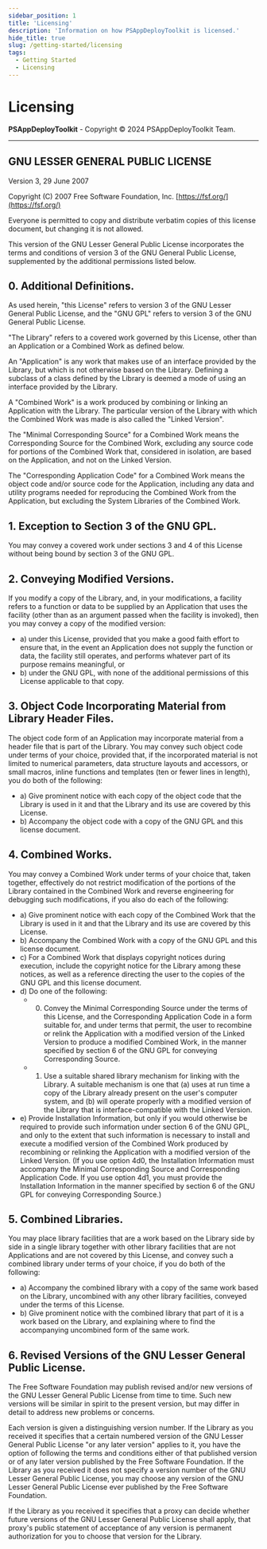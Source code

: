 ```yaml
---
sidebar_position: 1
title: 'Licensing'
description: 'Information on how PSAppDeployToolkit is licensed.'
hide_title: true
slug: /getting-started/licensing
tags:
  - Getting Started
  - Licensing
---
```


# Licensing

**PSAppDeployToolkit** - Copyright © 2024 PSAppDeployToolkit Team.

---

## GNU LESSER GENERAL PUBLIC LICENSE

Version 3, 29 June 2007

Copyright (C) 2007 Free Software Foundation, Inc.
[https://fsf.org/](https://fsf.org/)

Everyone is permitted to copy and distribute verbatim copies of this
license document, but changing it is not allowed.

This version of the GNU Lesser General Public License incorporates the
terms and conditions of version 3 of the GNU General Public License,
supplemented by the additional permissions listed below.

## 0. Additional Definitions.

As used herein, "this License" refers to version 3 of the GNU Lesser
General Public License, and the "GNU GPL" refers to version 3 of the
GNU General Public License.

"The Library" refers to a covered work governed by this License, other
than an Application or a Combined Work as defined below.

An "Application" is any work that makes use of an interface provided
by the Library, but which is not otherwise based on the Library.
Defining a subclass of a class defined by the Library is deemed a mode
of using an interface provided by the Library.

A "Combined Work" is a work produced by combining or linking an
Application with the Library. The particular version of the Library
with which the Combined Work was made is also called the "Linked
Version".

The "Minimal Corresponding Source" for a Combined Work means the
Corresponding Source for the Combined Work, excluding any source code
for portions of the Combined Work that, considered in isolation, are
based on the Application, and not on the Linked Version.

The "Corresponding Application Code" for a Combined Work means the
object code and/or source code for the Application, including any data
and utility programs needed for reproducing the Combined Work from the
Application, but excluding the System Libraries of the Combined Work.

## 1. Exception to Section 3 of the GNU GPL.

You may convey a covered work under sections 3 and 4 of this License
without being bound by section 3 of the GNU GPL.

## 2. Conveying Modified Versions.

If you modify a copy of the Library, and, in your modifications, a
facility refers to a function or data to be supplied by an Application
that uses the facility (other than as an argument passed when the
facility is invoked), then you may convey a copy of the modified
version:

- a) under this License, provided that you make a good faith effort
  to ensure that, in the event an Application does not supply the
  function or data, the facility still operates, and performs
  whatever part of its purpose remains meaningful, or
- b) under the GNU GPL, with none of the additional permissions of
  this License applicable to that copy.

## 3. Object Code Incorporating Material from Library Header Files.

The object code form of an Application may incorporate material from a
header file that is part of the Library. You may convey such object
code under terms of your choice, provided that, if the incorporated
material is not limited to numerical parameters, data structure
layouts and accessors, or small macros, inline functions and templates
(ten or fewer lines in length), you do both of the following:

- a) Give prominent notice with each copy of the object code that
  the Library is used in it and that the Library and its use are
  covered by this License.
- b) Accompany the object code with a copy of the GNU GPL and this
  license document.

## 4. Combined Works.

You may convey a Combined Work under terms of your choice that, taken
together, effectively do not restrict modification of the portions of
the Library contained in the Combined Work and reverse engineering for
debugging such modifications, if you also do each of the following:

- a) Give prominent notice with each copy of the Combined Work that
  the Library is used in it and that the Library and its use are
  covered by this License.
- b) Accompany the Combined Work with a copy of the GNU GPL and this
  license document.
- c) For a Combined Work that displays copyright notices during
  execution, include the copyright notice for the Library among
  these notices, as well as a reference directing the user to the
  copies of the GNU GPL and this license document.
- d) Do one of the following:
  - 0. Convey the Minimal Corresponding Source under the terms of
       this License, and the Corresponding Application Code in a form
       suitable for, and under terms that permit, the user to
       recombine or relink the Application with a modified version of
       the Linked Version to produce a modified Combined Work, in the
       manner specified by section 6 of the GNU GPL for conveying
       Corresponding Source.
  - 1. Use a suitable shared library mechanism for linking with
       the Library. A suitable mechanism is one that (a) uses at run
       time a copy of the Library already present on the user's
       computer system, and (b) will operate properly with a modified
       version of the Library that is interface-compatible with the
       Linked Version.
- e) Provide Installation Information, but only if you would
  otherwise be required to provide such information under section 6
  of the GNU GPL, and only to the extent that such information is
  necessary to install and execute a modified version of the
  Combined Work produced by recombining or relinking the Application
  with a modified version of the Linked Version. (If you use option
  4d0, the Installation Information must accompany the Minimal
  Corresponding Source and Corresponding Application Code. If you
  use option 4d1, you must provide the Installation Information in
  the manner specified by section 6 of the GNU GPL for conveying
  Corresponding Source.)

## 5. Combined Libraries.

You may place library facilities that are a work based on the Library
side by side in a single library together with other library
facilities that are not Applications and are not covered by this
License, and convey such a combined library under terms of your
choice, if you do both of the following:

- a) Accompany the combined library with a copy of the same work
  based on the Library, uncombined with any other library
  facilities, conveyed under the terms of this License.
- b) Give prominent notice with the combined library that part of it
  is a work based on the Library, and explaining where to find the
  accompanying uncombined form of the same work.

## 6. Revised Versions of the GNU Lesser General Public License.

The Free Software Foundation may publish revised and/or new versions
of the GNU Lesser General Public License from time to time. Such new
versions will be similar in spirit to the present version, but may
differ in detail to address new problems or concerns.

Each version is given a distinguishing version number. If the Library
as you received it specifies that a certain numbered version of the
GNU Lesser General Public License "or any later version" applies to
it, you have the option of following the terms and conditions either
of that published version or of any later version published by the
Free Software Foundation. If the Library as you received it does not
specify a version number of the GNU Lesser General Public License, you
may choose any version of the GNU Lesser General Public License ever
published by the Free Software Foundation.

If the Library as you received it specifies that a proxy can decide
whether future versions of the GNU Lesser General Public License shall
apply, that proxy's public statement of acceptance of any version is
permanent authorization for you to choose that version for the
Library.
